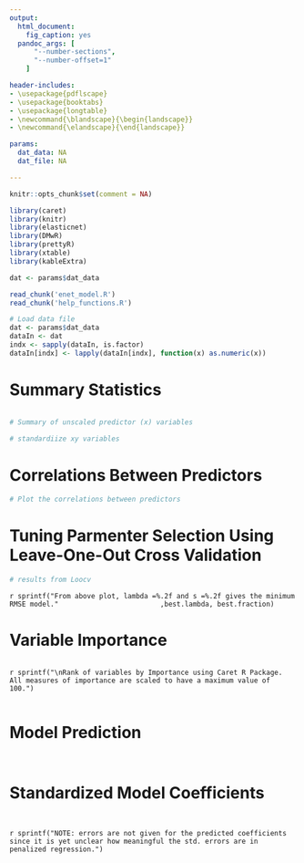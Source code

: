 ```yaml
---
output: 
  html_document:
    fig_caption: yes
  pandoc_args: [
      "--number-sections",
      "--number-offset=1"
    ]

header-includes:
- \usepackage{pdflscape}
- \usepackage{booktabs}
- \usepackage{longtable}
- \newcommand{\blandscape}{\begin{landscape}}
- \newcommand{\elandscape}{\end{landscape}}

params:
  dat_data: NA
  dat_file: NA

---
```

<style type="text/css">

h1.title {
  font-size: 24px;
  font-weight: normal;
}
h3 {
  font-weight:normal;
}
.reveal section img { 
  background:none; 
  border:none; 
  box-shadow:none; 
  }
</style>

```r
knitr::opts_chunk$set(comment = NA)
```


```r
library(caret)
library(knitr)
library(elasticnet)
library(DMwR)
library(prettyR)
library(xtable)
library(kableExtra)
```

```r
dat <- params$dat_data
``` 

```r
read_chunk('enet_model.R')
read_chunk('help_functions.R')
```


```r
# Load data file
dat <- params$dat_data
dataIn <- dat
indx <- sapply(dataIn, is.factor)
dataIn[indx] <- lapply(dataIn[indx], function(x) as.numeric(x))
```



# Summary Statistics
```r
```

```r
# Summary of unscaled predictor (x) variables 
```
```r
# standardiize xy variables
```


# Correlations Between Predictors
```r
# Plot the correlations between predictors
```


# Tuning Parmenter Selection Using Leave-One-Out Cross Validation
```r
# results from Loocv
```
`r sprintf("From above plot, lambda =%.2f and s =%.2f gives the minimum RMSE model."
                        ,best.lambda, best.fraction) `


# Variable Importance
```r
```
`r sprintf("\nRank of variables by Importance using Caret R Package. All measures of importance are scaled to have a maximum value of 100.")`


```r
```

# Model Prediction
```r
```
```r
```

# Standardized Model Coefficients
```r
```
```r
```
`r sprintf("NOTE: errors are not given for the predicted coefficients since it is yet unclear how meaningful the std. errors are in penalized regression.")`



